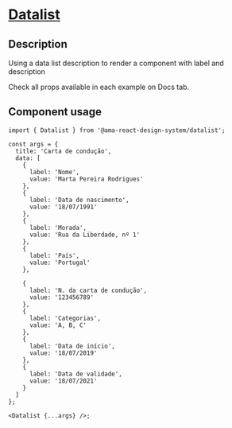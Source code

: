 
<Meta title="Components/Datalist/Datalist Docs" />

<h1 className="mb-32">
  <u>Datalist</u>
</h1>

<h2>Description</h2>

<p className="fs-16">Using a data list description to render a component with label and description</p>
<p className="fs-16">Check all props available in each example on Docs tab.</p>

<h2>Component usage</h2>

```tsx
import { Datalist } from '@ama-react-design-system/datalist';

const args = {
  title: 'Carta de condução',
  data: [
    {
      label: 'Nome',
      value: 'Marta Pereira Rodrigues'
    },
    {
      label: 'Data de nascimento',
      value: '18/07/1991'
    },
    {
      label: 'Morada',
      value: 'Rua da Liberdade, nº 1'
    },
    {
      label: 'País',
      value: 'Portugal'
    },

    {
      label: 'N. da carta de condução',
      value: '123456789'
    },
    {
      label: 'Categorias',
      value: 'A, B, C'
    },
    {
      label: 'Data de início',
      value: '18/07/2019'
    },
    {
      label: 'Data de validade',
      value: '18/07/2021'
    }
  ]
};

<Datalist {...args} />;
```

